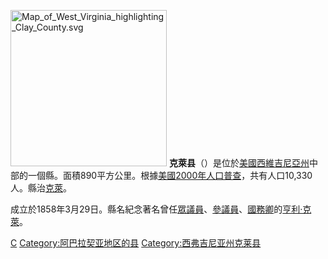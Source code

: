 {{noteTA
|T=zh-hans:克莱县 (西弗吉尼亚州); zh-hant:克萊縣 (西維珍尼亞州); zh-tw:克萊郡 (西維吉尼亞州);
|1=zh-hans:克莱县; zh-hant:克萊縣; zh-tw:克萊郡;
}}

{{Otheruses|克萊縣|subject=美國西維吉尼亞州的一個縣|other=同名的縣}}
[[File:Map_of_West_Virginia_highlighting_Clay_County.svg|250px]]
'''克萊县'''（{{lang-en|Clay County}}）是位於[[美國|美國]][[西維吉尼亞州|西維吉尼亞州]]中部的一個縣。面積890平方公里。根據[[美國2000年人口普查|美國2000年人口普查]]，共有人口10,330人。縣治[[克萊_(西維吉尼亞州)|克萊]]。

成立於1858年3月29日。縣名紀念著名曾任[[美國眾議院|眾議員]]、[[美國參議院|參議員]]、[[美國國務卿|國務卿]]的[[亨利·克萊|亨利·克萊]]。
{{WestVirginia-stub}}

[[Category:西弗吉尼亚州行政区划|C]]
[[Category:阿巴拉契亚地区的县|Category:阿巴拉契亚地区的县]]
[[Category:西弗吉尼亚州克莱县|Category:西弗吉尼亚州克莱县]]